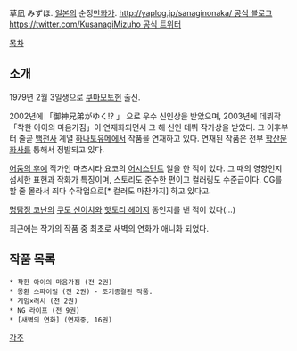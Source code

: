 草凪 みずほ. [[일본]]의 순정[[만화가]]. [[http://yaplog.jp/sanaginonaka/ 공식 블로그]] [[https://twitter.com/KusanagiMizuho 공식 트위터]]

[[목차]]
== 소개 ==
1979년 2월 3일생으로 [[쿠마모토]]현 출신. 

2002년에 「御神兄弟がゆく!? 」 으로 우수 신인상을 받았으며, 2003년에 데뷔작 「착한 아이의 마음가짐」이 연재화되면서 그 해 신인 데뷔 작가상을 받았다. 그 이후부터 줄곧 [[백천사]] 계열 [[하나토유메]]에서 작품을 연재하고 있다. 연재된 작품은 전부 [[학산문화사]]를 통해서 정발되고 있다.

[[어둠의 후예]] 작가인 마츠시타 요코의 [[어시스턴트]] 일을 한 적이 있다. 그 때의 영향인지 섬세한 표현과 작화가 특징이며, 스토리도 준수한 편이고 컬러링도 수준급이다. CG를 할 줄 몰라서 죄다 수작업으로[* 컬러도 마찬가지] 하고 있다고.

[[명탐정 코난]]의 [[쿠도 신이치]]와 [[핫토리 헤이지]] 동인지를 낸 적이 있다(…)

최근에는 작가의 작품 중 최초로 새벽의 연화가 애니화 되었다.

== 작품 목록 ==
 * 착한 아이의 마음가짐 (전 2권)
 * 몽환 스파이럴 (전 2권) - 조기종결된 작품.
 * 게임×러시 (전 2권)
 * NG 라이프 (전 9권)
 * [새벽의 연화] (연재중, 16권)
[[각주]]
